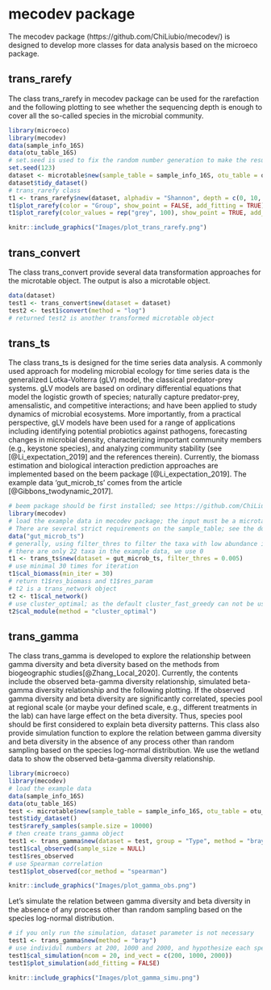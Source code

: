 # mecodev package
The mecodev package (https://github.com/ChiLiubio/mecodev/) is designed to develop more classes for data analysis based on the microeco package.

## trans_rarefy
The class trans_rarefy in mecodev package can be used for the rarefaction and the following plotting to see whether 
the sequencing depth is enough to cover all the so-called species in the microbial community.


```r
library(microeco)
library(mecodev)
data(sample_info_16S)
data(otu_table_16S)
# set.seed is used to fix the random number generation to make the results repeatable
set.seed(123)
dataset <- microtable$new(sample_table = sample_info_16S, otu_table = otu_table_16S)
dataset$tidy_dataset()
# trans_rarefy class
t1 <- trans_rarefy$new(dataset, alphadiv = "Shannon", depth = c(0, 10, 50, 500, 2000, 4000, 6000, 8000))
t1$plot_rarefy(color = "Group", show_point = FALSE, add_fitting = TRUE)
t1$plot_rarefy(color_values = rep("grey", 100), show_point = TRUE, add_fitting = FALSE, show_legend = FALSE)
```

```r
knitr::include_graphics("Images/plot_trans_rarefy.png")
```


## trans_convert
The class trans_convert provide several data transformation approaches for the microtable object.
The output is also a microtable object.

```r
data(dataset)
test1 <- trans_convert$new(dataset = dataset)
test2 <- test1$convert(method = "log")
# returned test2 is another transformed microtable object
```


## trans_ts

The class trans_ts is designed for the time series data analysis.
A commonly used approach for modeling microbial ecology for time series data is the generalized Lotka-Volterra (gLV) model, the classical predator-prey systems.
gLV models are based on ordinary differential equations that model the logistic growth of species; 
naturally capture predator-prey, amensalistic, and competitive interactions; and have been applied to study dynamics of microbial ecosystems.
More importantly, from a practical perspective, gLV models have been used for a range of applications including identifying potential probiotics
against pathogens, forecasting changes in microbial density, characterizing important community members (e.g., keystone species), 
and analyzing community stability (see [@Li_expectation_2019] and the references therein).
Currently, the biomass estimation and biological interaction prediction approaches are implemented based on the beem package [@Li_expectation_2019].
The example data 'gut_microb_ts' comes from the article [@Gibbons_twodynamic_2017].


```r
# beem package should be first installed; see https://github.com/ChiLiubio/mecodev for installation steps
library(mecodev)
# load the example data in mecodev package; the input must be a microtable object
# There are several strict requirements on the sample_table; see the document of the class.
data("gut_microb_ts")
# generally, using filter_thres to filter the taxa with low abundance is crutial
# there are only 22 taxa in the example data, we use 0
t1 <- trans_ts$new(dataset = gut_microb_ts, filter_thres = 0.005)
# use minimal 30 times for iteration
t1$cal_biomass(min_iter = 30)
# return t1$res_biomass and t1$res_param
# t2 is a trans_network object
t2 <- t1$cal_network()
# use cluster_optimal; as the default cluster_fast_greedy can not be used for the directed network
t2$cal_module(method = "cluster_optimal")
```


## trans_gamma

The class trans_gamma is developed to explore the relationship between gamma diversity and beta diversity 
based on the methods from biogeographic studies[@Zhang_Local_2020].
Currently, the contents include the observed beta-gamma diversity relationship, simulated beta-gamma diversity relationship and the following plotting.
If the observed gamma diversity and beta diversity are significantly correlated,
species pool at regional scale (or maybe your defined scale, e.g., different treatments in the lab) can have large effect on the beta diversity.
Thus, species pool should be first considered to explain beta diversity patterns.
This class also provide simulation function to explore the relation between gamma diversity and beta diversity in the absence of any process
other than random sampling based on the species log-normal distribution.
We use the wetland data to show the observed beta-gamma diversity relationship.


```r
library(microeco)
library(mecodev)
# load the example data
data(sample_info_16S)
data(otu_table_16S)
test <- microtable$new(sample_table = sample_info_16S, otu_table = otu_table_16S)
test$tidy_dataset()
test$rarefy_samples(sample.size = 10000)
# then create trans_gamma object
test1 <- trans_gamma$new(dataset = test, group = "Type", method = "bray")
test1$cal_observed(sample_size = NULL)
test1$res_observed
# use Spearman correlation
test1$plot_observed(cor_method = "spearman")
```

```r
knitr::include_graphics("Images/plot_gamma_obs.png")
```

Let's simulate the relation between gamma diversity and beta diversity in the absence of any process
other than random sampling based on the species log-normal distribution.

```r
# if you only run the simulation, dataset parameter is not necessary
test1 <- trans_gamma$new(method = "bray")
# use individul numbers at 200, 1000 and 2000, and hypothesize each species pool have 20 samples.
test1$cal_simulation(ncom = 20, ind_vect = c(200, 1000, 2000))
test1$plot_simulation(add_fitting = FALSE)
```

```r
knitr::include_graphics("Images/plot_gamma_simu.png")
```



